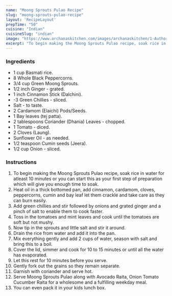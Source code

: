 ---
name: "Moong Sprouts Pulao Recipe"
slug: "moong-sprouts-pulao-recipe"
layout: 'RecipeLayout'
prepTime: "50"
cuisine: "Indian"
cuisineSlug: "indian"
image: "https://www.archanaskitchen.com/images/archanaskitchen/1-Author/Gauravi_Vinay/Moong_sprouts_pulao.jpg"
excerpt: "To begin making the Moong Sprouts Pulao recipe, soak rice in water for atleast 10 minutes or you can start this as your first step of preparation which will give you enough time to soak"
---

### Ingredients

- 1 cup Basmati rice.
- 8 Whole Black Peppercorns.
- 3/4 cup Green Moong Sprouts.
- 1/2 inch Ginger - grated.
- 1 inch Cinnamon Stick (Dalchini).
- -3 Green Chillies - sliced.
- Salt - to taste.
- 2 Cardamom (Elaichi) Pods/Seeds.
- 1 Bay leaves (tej patta).
- 2 tablespoons Coriander (Dhania) Leaves - chopped.
- 1 Tomato - diced.
- 2 Cloves (Laung).
- Sunflower Oil - as needed.
- 1/2 teaspoon Cumin seeds (Jeera).
- 1/2 cup Onion - sliced.

### Instructions

1. To begin making the Moong Sprouts Pulao recipe, soak rice in water for atleast 10 minutes or you can start this as your first step of preparation which will give you enough time to soak.
1. Heat oil in a thick bottomed pan, add cinnamon, cardamom, cloves, peppercorns, cumin and bay leaf let them crackle and take care as they can burn easily.
1. Add green chillies and stir followed by onions and grated ginger and a pinch of salt to enable them to cook faster.
1. Toss in the tomatoes and mint leaves and cook until the tomatoes are soft but not mushy.
1. Now tip in the sprouts and little salt and stir it around.
1. Drain the rice from water and add it into the pan.
1. Mix everything gently and add 2 cups of water, season with salt and bring this to a boil.
1. Cover the lid, simmer and cook for 10 to 15 minutes or until all the water has evaporated.
1. Let this rest for 10 minutes before you serve.
1. Gently fork out the grains so they remain separate.
1. Garnish with coriander and serve hot.
1. Serve Moong Sprouts Pulao along with Avocado Raita, Onion Tomato Cucumber Raita for a wholesome and a fulfilling weekday meal.
1. You can even pack it in your kids lunch box.
